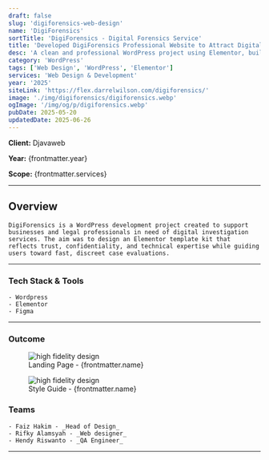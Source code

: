 ```yaml
---
draft: false
slug: 'digiforensics-web-design'
name: 'DigiForensics'
sortTitle: 'DigiForensics - Digital Forensics Service'
title: 'Developed DigiForensics Professional Website to Attract Digital Forensics Clients'
desc: 'A clean and professional WordPress project using Elementor, built as a secure template kit for digital forensics and cyber investigation services.'
category: 'WordPress'
tags: ['Web Design', 'WordPress', 'Elementor']
services: 'Web Design & Development'
year: '2025'
siteLink: 'https://flex.darrelwilson.com/digiforensics/'
image: './img/digiforensics/digiforensics.webp'
ogImage: '/img/og/p/digiforensics.webp'
pubDate: 2025-05-20
updatedDate: 2025-06-26
---
```



**Client:** Djavaweb

**Year:** {frontmatter.year}

**Scope:** {frontmatter.services}

---

## Overview

    DigiForensics is a WordPress development project created to support businesses and legal professionals in need of digital investigation services. The aim was to design an Elementor template kit that reflects trust, confidentiality, and technical expertise while guiding users toward fast, discreet case evaluations.

---

### Tech Stack & Tools

    - Wordpress
    - Elementor
    - Figma

---

### Outcome

<figure>
  <Image src={landingPage} alt='high fidelity design' />
  <figcaption class='text-center'>Landing Page - {frontmatter.name}</figcaption>
</figure>

<figure>
  <Image src={styleGuide} alt='high fidelity design' />
  <figcaption class='text-center'>Style Guide - {frontmatter.name}</figcaption>
</figure>

### Teams

    - Faiz Hakim - _Head of Design_
    - Rifky Alamsyah - _Web designer_
    - Hendy Riswanto - _QA Engineer_

---
